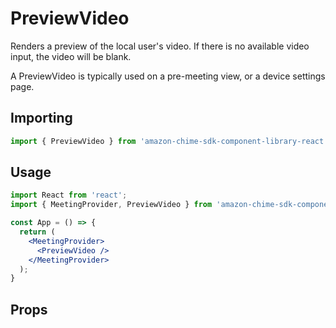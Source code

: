 
<Meta title="SDK Components/PreviewVideo" />

# PreviewVideo
Renders a preview of the local user's video. If there is no available video input, the video will be blank.

A PreviewVideo is typically used on a pre-meeting view, or a device settings page.

## Importing
```javascript
import { PreviewVideo } from 'amazon-chime-sdk-component-library-react';
```

## Usage

```jsx
import React from 'react';
import { MeetingProvider, PreviewVideo } from 'amazon-chime-sdk-component-library-react';

const App = () => {
  return (
    <MeetingProvider>
      <PreviewVideo />
    </MeetingProvider>
  );
}
```

## Props
<Props of={PreviewVideo} />
